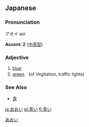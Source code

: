 ==Japanese==                                          
[[Category:ja:Colors|あおい]]

===Pronunciation===
アオイ aoi

'''Accent: 2''' ([[中高型]])

===Adjective===
{{jaiadj|[[あおい]]|[[aoi]]}}
#[[blue]]
#[[green]]　(of Vegitation, traffic lights)

===See Also===
*[[青]]

[[ja:あおい]]
[[pl:青い]]
[[fi:青い]]